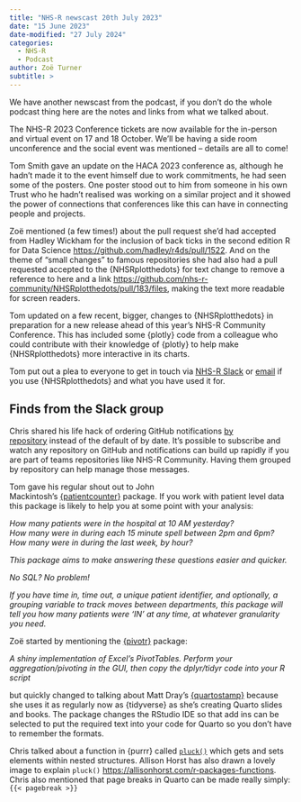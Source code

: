 ```yaml
---
title: "NHS-R newscast 20th July 2023"
date: "15 June 2023"
date-modified: "27 July 2024"
categories:
  - NHS-R
  - Podcast
author: Zoë Turner
subtitle: >
---
```


We have another newscast from the podcast, if you don't do the whole podcast thing here are the notes and links from what we talked about.

The NHS-R 2023 Conference tickets are now available for the in-person and virtual event on 17 and 18 October. We'll be having a side room unconference and the social event was mentioned – details are all to come!

Tom Smith gave an update on the HACA 2023 conference as, although he hadn't made it to the event himself due to work commitments, he had seen some of the posters. One poster stood out to him from someone in his own Trust who he hadn't realised was working on a similar project and it showed the power of connections that conferences like this can have in connecting people and projects.

Zoë mentioned (a few times!) about the pull request she'd had accepted from Hadley Wickham for the inclusion of back ticks in the second edition R for Data Science <https://github.com/hadley/r4ds/pull/1522>. And on the theme of “small changes” to famous repositories she had also had a pull requested accepted to the {NHSRplotthedots} for text change to remove a reference to here and a link <https://github.com/nhs-r-community/NHSRplotthedots/pull/183/files>, making the text more readable for screen readers.

Tom updated on a few recent, bigger, changes to {NHSRplotthedots} in preparation for a new release ahead of this year's NHS-R Community Conference. This has included some {plotly} code from a colleague who could contribute with their knowledge of {plotly} to help make {NHSRplotthedots} more interactive in its charts.

Tom put out a plea to everyone to get in touch via [NHS-R Slack](https://nhsrcommunity.slack.com/) or [email](https://nhsrcommunity.com/nhs-r-newscast-20th-july-2023/nhs.rcommunity@nhs.net) if you use {NHSRplotthedots} and what you have used it for.

## **Finds from the Slack group**

Chris shared his life hack of ordering GitHub notifications [by repository](https://docs.github.com/en/github-ae@latest/account-and-profile/managing-subscriptions-and-notifications-on-github/setting-up-notifications/configuring-notifications) instead of the default of by date. It's possible to subscribe and watch any repository on GitHub and notifications can build up rapidly if you are part of teams repositories like NHS-R Community. Having them grouped by repository can help manage those messages.

Tom gave his regular shout out to John Mackintosh's [{patientcounter}](https://github.com/johnmackintosh/patientcounter) package. If you work with patient level data this package is likely to help you at some point with your analysis:

*How many patients were in the hospital at 10 AM yesterday?\
How many were in during each 15 minute spell between 2pm and 6pm?\
How many were in during the last week, by hour?*

*This package aims to make answering these questions easier and quicker.*

*No SQL? No problem!*

*If you have time in, time out, a unique patient identifier, and optionally, a grouping variable to track moves between departments, this package will tell you how many patients were ‘IN' at any time, at whatever granularity you need.*

Zoë started by mentioning the [{pivotr}](https://github.com/wurli/pivotr) package:

*A shiny implementation of Excel's PivotTables. Perform your aggregation/pivoting in the GUI, then copy the dplyr/tidyr code into your R script*

but quickly changed to talking about Matt Dray's [{quartostamp}](https://github.com/matt-dray/quartostamp) because she uses it as regularly now as {tidyverse} as she's creating Quarto slides and books. The package changes the RStudio IDE so that add ins can be selected to put the required text into your code for Quarto so you don't have to remember the formats.

Chris talked about a function in {purrr} called [`pluck()`](https://purrr.tidyverse.org/reference/pluck.html) which gets and sets elements within nested structures. Allison Horst has also drawn a lovely image to explain `pluck()` <https://allisonhorst.com/r-packages-functions>. Chris also mentioned that page breaks in Quarto can be made really simply:\
`{{< pagebreak >}}`
